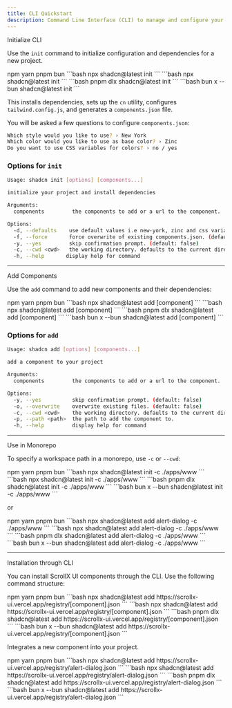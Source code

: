 ```yaml
---
title: CLI Quickstart
description: Command Line Interface (CLI) to manage and configure your project efficiently.
---
```


<Steps>
  <Step>Initialize CLI</Step>
</Steps>

Use the `init` command to initialize configuration and dependencies for a new project.

<Tabs defaultValue="npm" className="w-full">
  <TabsList>
    <TabsTrigger value="npm">npm</TabsTrigger>
    <TabsTrigger value="yarn">yarn</TabsTrigger>
    <TabsTrigger value="pnpm">pnpm</TabsTrigger>
    <TabsTrigger value="bun">bun</TabsTrigger>
  </TabsList>

  <TabsContent value="npm">
    ```bash
    npx shadcn@latest init
    ```
  </TabsContent>
  
  <TabsContent value="yarn">
    ```bash
    npx shadcn@latest init
    ```
  </TabsContent>
  
  <TabsContent value="pnpm">
    ```bash
    pnpm dlx shadcn@latest init
    ```
  </TabsContent>
    
  <TabsContent value="bun">
    ```bash
     bun x --bun shadcn@latest init
    ```
  </TabsContent> 
</Tabs>

This installs dependencies, sets up the `cn` utility, configures `tailwind.config.js`, and generates a `components.json` file.

You will be asked a few questions to configure `components.json`:

```bash
Which style would you like to use? › New York
Which color would you like to use as base color? › Zinc
Do you want to use CSS variables for colors? › no / yes
```

### Options for `init`

```bash
Usage: shadcn init [options] [components...]

initialize your project and install dependencies

Arguments:
  components         the components to add or a url to the component.

Options:
  -d, --defaults    use default values i.e new-york, zinc and css variables. (default: false)
  -f, --force       force overwrite of existing components.json. (default: false)
  -y, --yes         skip confirmation prompt. (default: false)
  -c, --cwd <cwd>   the working directory. defaults to the current directory.
  -h, --help       display help for command

```

---

<Steps>
  <Step>Add Components</Step>
</Steps>

Use the `add` command to add new components and their dependencies:

<Tabs defaultValue="npm" className="w-full">
  <TabsList>
    <TabsTrigger value="npm">npm</TabsTrigger>
    <TabsTrigger value="yarn">yarn</TabsTrigger>
    <TabsTrigger value="pnpm">pnpm</TabsTrigger>
    <TabsTrigger value="bun">bun</TabsTrigger>
  </TabsList>

  <TabsContent value="npm">
    ```bash
    npx shadcn@latest add [component]
    ```
  </TabsContent>
  
  <TabsContent value="yarn">
    ```bash
    npx shadcn@latest add [component]
    ```
  </TabsContent>
  
  <TabsContent value="pnpm">
    ```bash
    pnpm dlx shadcn@latest add [component]
    ```
  </TabsContent>
    
  <TabsContent value="bun">
    ```bash
    bun x --bun shadcn@latest add [component]
    ```
  </TabsContent> 
</Tabs>

### Options for `add`

```bash
Usage: shadcn add [options] [components...]

add a component to your project

Arguments:
  components         the components to add or a url to the component.

Options:
  -y, --yes          skip confirmation prompt. (default: false)
  -o, --overwrite    overwrite existing files. (default: false)
  -c, --cwd <cwd>    the working directory. defaults to the current directory.
  -p, --path <path>  the path to add the component to.
  -h, --help         display help for command
```
---

<Steps>
  <Step>Use in Monorepo</Step>
</Steps>

To specify a workspace path in a monorepo, use `-c` or `--cwd`:

<Tabs defaultValue="npm" className="w-full">
  <TabsList>
    <TabsTrigger value="npm">npm</TabsTrigger>
    <TabsTrigger value="yarn">yarn</TabsTrigger>
    <TabsTrigger value="pnpm">pnpm</TabsTrigger>
    <TabsTrigger value="bun">bun</TabsTrigger>
  </TabsList>

  <TabsContent value="npm">
    ```bash
    npx shadcn@latest init -c ./apps/www
    ```
  </TabsContent>
  
  <TabsContent value="yarn">
    ```bash
    npx shadcn@latest init -c ./apps/www
    ```
  </TabsContent>
  
  <TabsContent value="pnpm">
    ```bash
    pnpm dlx shadcn@latest init -c ./apps/www
    ```
  </TabsContent>
    
  <TabsContent value="bun">
    ```bash
    bun x --bun shadcn@latest init -c ./apps/www
    ```
  </TabsContent> 
</Tabs>

or

<Tabs defaultValue="npm" className="w-full">
  <TabsList>
    <TabsTrigger value="npm">npm</TabsTrigger>
    <TabsTrigger value="yarn">yarn</TabsTrigger>
    <TabsTrigger value="pnpm">pnpm</TabsTrigger>
    <TabsTrigger value="bun">bun</TabsTrigger>
  </TabsList>

  <TabsContent value="npm">
    ```bash
    npx shadcn@latest add alert-dialog -c ./apps/www
    ```
  </TabsContent>
  
  <TabsContent value="yarn">
    ```bash
    npx shadcn@latest add alert-dialog -c ./apps/www
    ```
  </TabsContent>
  
  <TabsContent value="pnpm">
    ```bash
    pnpm dlx shadcn@latest add alert-dialog -c ./apps/www
    ```
  </TabsContent>
    
  <TabsContent value="bun">
    ```bash
    bun x --bun shadcn@latest add alert-dialog -c ./apps/www
    ```
  </TabsContent> 
</Tabs>

---

<Steps>
  <Step>Installation through CLI</Step>
</Steps>

You can install ScrollX UI components through the CLI.
 Use the following command structure:

<Tabs defaultValue="npm" className="w-full">
  <TabsList>
    <TabsTrigger value="npm">npm</TabsTrigger>
    <TabsTrigger value="yarn">yarn</TabsTrigger>
    <TabsTrigger value="pnpm">pnpm</TabsTrigger>
    <TabsTrigger value="bun">bun</TabsTrigger>
  </TabsList>

  <TabsContent value="npm">
    ```bash
    npx shadcn@latest add https://scrollx-ui.vercel.app/registry/[component].json
    ```
  </TabsContent>
  
  <TabsContent value="yarn">
    ```bash
    npx shadcn@latest add https://scrollx-ui.vercel.app/registry/[component].json
    ```
  </TabsContent>
  
  <TabsContent value="pnpm">
    ```bash
    pnpm dlx shadcn@latest add https://scrollx-ui.vercel.app/registry/[component].json
    ```
  </TabsContent>
    
  <TabsContent value="bun">
    ```bash
    bun x --bun shadcn@latest add https://scrollx-ui.vercel.app/registry/[component].json
    ```
  </TabsContent> 
</Tabs>

Integrates a new component into your project.

<Tabs defaultValue="npm" className="w-full">
  <TabsList>
    <TabsTrigger value="npm">npm</TabsTrigger>
    <TabsTrigger value="yarn">yarn</TabsTrigger>
    <TabsTrigger value="pnpm">pnpm</TabsTrigger>
    <TabsTrigger value="bun">bun</TabsTrigger>
  </TabsList>

  <TabsContent value="npm">
    ```bash
    npx shadcn@latest add https://scrollx-ui.vercel.app/registry/alert-dialog.json
    ```
  </TabsContent>
  
  <TabsContent value="yarn">
    ```bash
    npx shadcn@latest add https://scrollx-ui.vercel.app/registry/alert-dialog.json
    ```
  </TabsContent>
  
  <TabsContent value="pnpm">
    ```bash
    pnpm dlx shadcn@latest add https://scrollx-ui.vercel.app/registry/alert-dialog.json
    ```
  </TabsContent>
    
  <TabsContent value="bun">
    ```bash
    bun x --bun shadcn@latest add https://scrollx-ui.vercel.app/registry/alert-dialog.json
    ```
  </TabsContent> 
</Tabs>

